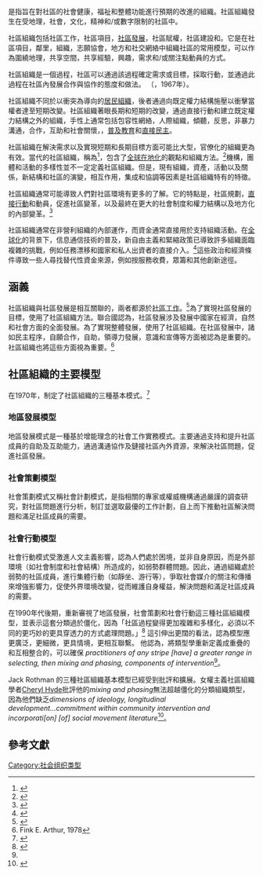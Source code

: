 {{otheruses|subject=社區組織|other=類近概念|社區工作}}
{{otheruses|subject=社區組織|other=類近概念|居民組織}}

{{engname|社區組織|Community Organization}}是指旨在對社區的社會健康，福祉和整體功能進行預期的改進的組織。社區組織發生在受地理，社會，文化，精神和/或數字限制的社區中。

社區組織包括社區工作，社區項目，[[社區發展|社區發展]]，社區賦權，社區建設和{{tsl|en|Community Mobilization|社區動員}}。它是在社區項目，鄰里，組織，志願協會，地方和社交網絡中組織社區的常用模型，可以作為圍繞地理，共享空間，共享經驗，興趣，需求和/或關注點動員的方式。

社區組織是一個過程，社區可以通過該過程確定需求或目標，採取行動，並通過此過程在社區內發展合作與協作的態度和做法。 （{{tsl|en|Murray G. Ross}}，1967年）。

社區組織不同於以衝突為導向的[[居民組織|居民組織]]，後者通過向既定權力結構施壓以衝擊當權者達至短期改變。社區組織著眼長期和短期的改變，通過直接行動和建立既定權力結構之外的組織，手性上通常包括包容性網絡，人際組織，傾聽，反思，非暴力溝通，合作，互助和社會關懷，{{tsl|en| Prefigurative politics|預兆性政治}}，[[普及教育|普及教育]]和[[直接民主|直接民主]]。

社區組織在解決需求以及實現短期和長期目標方面可能比大型，官僚化的組織更為有效。當代的社區組織，稱為{{engname|新社區組織|The New Community Organizing}}<ref>{{Cite journal|last=Shepard|first=Benjamin|date=2005|title=Play, Creativity, and the New Community Organizing|journal=Journal of Progressive Human Services|volume=16:2|pages=47–69|doi=10.1300/J059v16n02_04|doi-broken-date=2020-03-17|url=https://www.tandfonline.com/doi/abs/10.1300/J059v16n02_04}}</ref>，包含了[[全球在地化|全球在地化]]的觀點和組織方法。<ref>{{cite web|url=http://ctb.ku.edu/en/table-of-contents/overview/model-for-community-change-and-improvement|title=Our Model for Community Change and Improvement|accessdate=2014-02-01|publisher=Community Tool Box|archive-date=2014-02-18|archive-url=https://web.archive.org/web/20140218125927/http://ctb.ku.edu/en/table-of-contents/overview/model-for-community-change-and-improvement|dead-url=no}}</ref>機構，團體和活動的多樣性並不一定定義社區組織。但是，現有組織，資產，活動以及關係，新結構和社區的演變，相互作用，集成和協調等因素是社區組織特有的特徵。

社區組織通常可能導致人們對社區環境有更多的了解。它的特點是{{tsl|en|community building|社區建設}}，社區規劃，[[直接行動|直接行動]]和動員，促進社區變革，以及最終在更大的社會制度和權力結構以及地方化的內部變革。<ref>{{cite web |url=http://www.harvardir.org/index.php?page=article&id=1103 |title=NGOs and the New Democracy |accessdate=2009-03-23 |publisher=Harvard International Review }}{{Dead link|date=July 2019 |bot=InternetArchiveBot |fix-attempted=yes }}</ref>

社區組織通常在非營利組織的內部運作，而資金通常直接用於支持組織活動。在[[全球化|全球化]]的背景下，信息通信技術的普及，新自由主義和緊縮政策已導致許多組織面臨複雜的挑戰，例如任務漂移和國家和私人出資者的直接介入。<ref>{{Cite book|title=The revolution will not be funded : beyond the non-profit industrial complex|others=INCITE!|isbn=9780822363804|location=Durham|oclc=952647449|date=2017-02-03|url-access=registration|url=https://archive.org/details/revolutionwillno02unse}}</ref>這些政治和經濟條件導致一些人尋找替代性資金來源，例如按服務收費，眾籌和其他創新途徑。

==涵義==
社區組織與社區發展是相互關聯的，兩者都源於[[社區工作|社區工作]]。<ref>{{Cite book|title=Twenty Years at Hull-House|url=https://archive.org/details/twentyyearsathu00addagoog|last=Addams|first=Jane|publisher=Macmillan|year=1910|isbn=|location=|pages=}}</ref>為了實現社區發展的目標，使用了社區組織方法。聯合國認為，社區發展涉及發展中國家在經濟，自然和社會方面的全面發展。為了實現整體發展，使用了社區組織。在社區發展中，諸如民主程序，自願合作，自助，領導力發展，意識和宣傳等方面被認為是重要的。社區組織也將這些方面視為重要。<ref>Fink E. Arthur, 1978</ref>

==社區組織的主要模型==

在1970年，{{tsl|en|Jack Rothman}}制定了社區組織的三種基本模式。<ref>{{cite journal|title=Community Organization Practice: An Elaboration of Rothman's Typology|author=Jerry D. Stockdale|journal=The Journal of Sociology & Social Welfare| volume=3 | issue=5 May}}</ref>

===地區發展模型===
地區發展模式是一種基於增能理念的社會工作實務模式。主要通過支持和提升社區成員的自助及互助能力，通過溝通協作及鏈接社區內外資源，來解決社區問題，促進社區發展。

===社會策劃模型===

社會策劃模式又稱社會計劃模式，是指相關的專家或權威機構通過嚴謹的調查研究，對社區問題進行分析，制訂並選取最優的工作計劃，自上而下推動社區解決問題和滿足社區成員的需要。

===社會行動模型===
社會行動模式受激進人文主義影響，認為人們處於困境，並非自身原因，而是外部環境（如社會制度和社會結構）所造成的，如弱勢群體問題。因此，通過組織處於弱勢的社區成員，進行集體行動（如靜坐、游行等），爭取社會媒介的關注和傳播來增強影響力，促使外界環境改變，從而維護自身權益，解決問題和滿足社區成員的需要。

在1990年代後期，{{tsl|en|Jack Rothman}}重新審視了地區發展，社會策劃和社會行動這三種社區組織模型，並表示這套分類過於僵化，因為「社區過程變得更加複雜和多樣化，必須以不同的更巧妙的更具穿透力的方式處理問題。」<ref name=":0">{{Cite journal|last=Rothman|first=Jack|date=1996-12-16|title=The Interweaving of Community Intervention Approaches|journal=Journal of Community Practice|volume=3|issue=3–4|pages=69–99|doi=10.1300/j125v03n03_03|issn=1070-5422}}</ref> 這引伸出更闊的看法，認為模型應更廣泛，更細微，更具情境，更相互聯繫。 他認為，將類型學重新定義成重疊的和互相整合的，可以確保 ''practitioners of any stripe [have] a greater range in selecting, then mixing and phasing, components of intervention''<ref name=":0" />。

Jack Rothman 的三種社區組織基本模型已經受到批評和擴展。女權主義社區組織學者[[Cheryl_Hyde|Cheryl Hyde]]批評他的''mixing and phasing''無法超越僵化的分類組織類型，因為他們缺乏''dimensions of ideology, longitudinal development...commitment within community intervention and incorporati[on] [of] social movement literature''<ref>{{Cite journal|last=Hyde|first=Cheryl|date=1996-12-16|title=A Feminist Response to Rothman's ''The Interweaving of Community Intervention Approaches''|journal=Journal of Community Practice|volume=3|issue=3–4|pages=127–145|doi=10.1300/j125v03n03_05|issn=1070-5422}}</ref>。

==參考文獻==
{{reflist}}

[[Category:社会组织类型|Category:社会组织类型]]